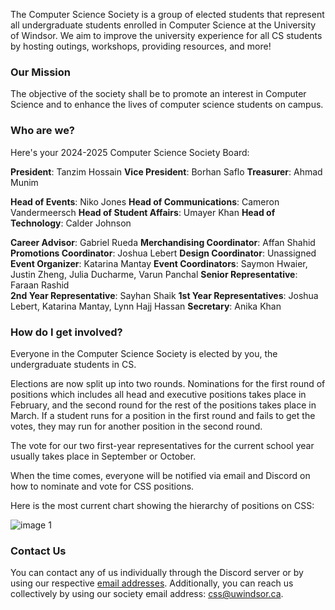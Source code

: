 The Computer Science Society is a group of elected students that represent all undergraduate students enrolled in Computer Science at the University of Windsor. We aim to improve the university experience for all CS students by hosting outings, workshops, providing resources, and more!

### Our Mission

The objective of the society shall be to promote an interest in Computer Science and to enhance the lives of computer science students on campus.

### Who are we?

Here's your 2024-2025 Computer Science Society Board:

**President**: Tanzim Hossain
**Vice President**: Borhan Saflo
**Treasurer**: Ahmad Munim

**Head of Events**: Niko Jones
**Head of Communications**: Cameron Vandermeersch
**Head of Student Affairs**: Umayer Khan
**Head of Technology**: Calder Johnson

**Career Advisor**: Gabriel Rueda
**Merchandising Coordinator**: Affan Shahid
**Promotions Coordinator**: Joshua Lebert
**Design Coordinator**: Unassigned
**Event Organizer**: Katarina Mantay
**Event Coordinators**: Saymon Hwaier, Justin Zheng, Julia Ducharme, Varun Panchal
**Senior Representative**: Faraan Rashid  
**2nd Year Representative**: Sayhan Shaik
**1st Year Representatives**: Joshua Lebert, Katarina Mantay, Lynn Hajj Hassan
**Secretary**: <anika>Anika Khan</anika>

### How do I get involved?

Everyone in the Computer Science Society is elected by you, the undergraduate students in CS.

Elections are now split up into two rounds. Nominations for the first round of positions which includes all head and executive positions takes place in February, and the second round for the rest of the positions takes place in March. If a student runs for a position in the first round and fails to get the votes, they may run for another position in the second round.

The vote for our two first-year representatives for the current school year usually takes place in September or October.

When the time comes, everyone will be notified via email and Discord on how to nominate and vote for CSS positions.

Here is the most current chart showing the hierarchy of positions on CSS:

![image 1](https://uwindsorcss.github.io/files/dir/images/W22_CSS_Hierarchy.svg)

### Contact Us

You can contact any of us individually through the Discord server or by using our respective [email addresses](https://uwindsorcss.github.io/wiki/css/board). Additionally, you can reach us collectively by using our society email address: css@uwindsor.ca.
